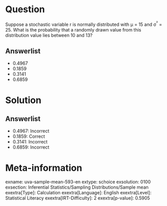 Question
========

Suppose a stochastic variable r is normally distributed with μ = 15 and σ^²^ = 25. What is the probability that a randomly drawn value from this distribution value lies between 10 and 13?

Answerlist
----------

* 0.4967
* 0.1859
* 0.3141
* 0.6859

Solution
========

Answerlist
----------

* 0.4967: Incorrect
* 0.1859: Correct
* 0.3141: Incorrect
* 0.6859: Incorrect

Meta-information
================
exname: uva-sample-mean-593-en
extype: schoice
exsolution: 0100
exsection: Inferential Statistics/Sampling Distributions/Sample mean
exextra[Type]: Calculation
exextra[Language]: English
exextra[Level]: Statistical Literacy
exextra[IRT-Difficulty]: 2
exextra[p-value]: 0.5905
